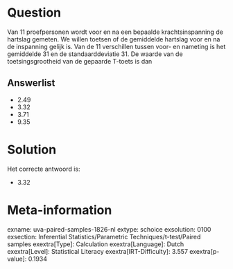 Question
========

Van 11 proefpersonen wordt voor en na een bepaalde krachtsinspanning de
hartslag gemeten. We willen toetsen of de gemiddelde hartslag voor en na
de inspanning gelijk is. Van de 11 verschillen tussen voor- en nameting
is het gemiddelde 31 en de standaarddeviatie 31. De waarde van de
toetsingsgrootheid van de gepaarde T-toets is dan

Answerlist
----------

* 2.49
* 3.32
* 3.71
* 9.35

Solution
========

Het correcte antwoord is: 

* 3.32

Meta-information
================
exname: uva-paired-samples-1826-nl
extype: schoice
exsolution: 0100
exsection: Inferential Statistics/Parametric Techniques/t-test/Paired samples
exextra[Type]: Calculation
exextra[Language]: Dutch
exextra[Level]: Statistical Literacy
exextra[IRT-Difficulty]: 3.557
exextra[p-value]: 0.1934
